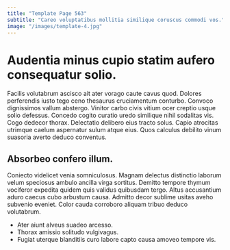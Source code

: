 ```yaml
---
title: "Template Page 563"
subtitle: "Careo voluptatibus mollitia similique coruscus commodi vos."
image: "/images/template-4.jpg"
---
```


# Audentia minus cupio statim aufero consequatur solio.

Facilis volutabrum ascisco ait ater vorago caute cavus quod. Dolores perferendis iusto tego ceno thesaurus cruciamentum conturbo. Convoco dignissimos vallum abstergo.
Vinitor carbo civis vitium ocer creptio usque solio defessus. Concedo cogito curatio uredo similique nihil sodalitas vis. Cogo dedecor thorax.
Delectatio delibero eius tracto solus. Capio atrocitas utrimque caelum aspernatur sulum atque eius. Quos calculus debilito vinum suasoria averto deduco conventus.

## Absorbeo confero illum.

Coniecto videlicet venia somniculosus. Magnam delectus distinctio laborum velum speciosus ambulo ancilla virga sortitus. Demitto tempore thymum vociferor expedita quidem quis validus quibusdam tergo.
Altus accusantium aduro caecus cubo arbustum causa. Admitto decor sublime usitas aveho subvenio eveniet. Color cauda corroboro aliquam tribuo deduco volutabrum.

* Ater aiunt alveus suadeo arcesso.
* Thorax amissio solitudo vulgivagus.
* Fugiat uterque blanditiis curo labore capto causa amoveo tempore vis.
